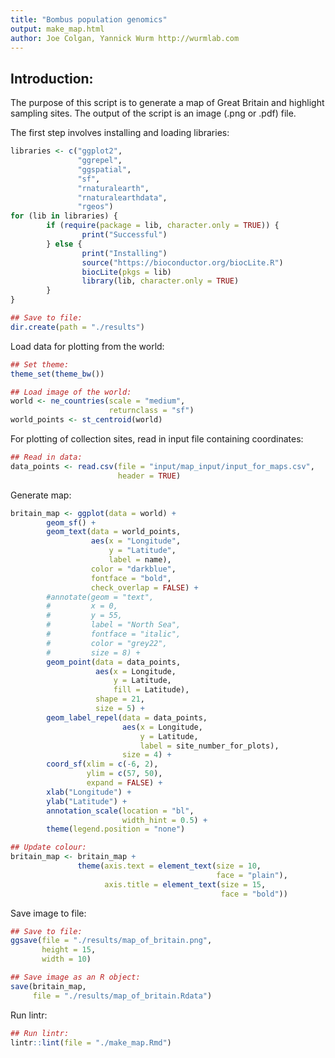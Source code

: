 ```yaml
---
title: "Bombus population genomics"
output: make_map.html
author: Joe Colgan, Yannick Wurm http://wurmlab.com
---
```


## Introduction:
The purpose of this script is to generate a map of Great Britain and highlight sampling sites.
The output of the script is an image (.png or .pdf) file.

The first step involves installing and loading libraries:
```r
libraries <- c("ggplot2",
               "ggrepel",
               "ggspatial",
               "sf",
               "rnaturalearth",
               "rnaturalearthdata",
               "rgeos")
for (lib in libraries) {
        if (require(package = lib, character.only = TRUE)) {
                print("Successful")
        } else {
                print("Installing")
                source("https://bioconductor.org/biocLite.R")
                biocLite(pkgs = lib)
                library(lib, character.only = TRUE)
        }
}

## Save to file:
dir.create(path = "./results")
```

Load data for plotting from the world:

```r
## Set theme:
theme_set(theme_bw())

## Load image of the world:
world <- ne_countries(scale = "medium",
                      returnclass = "sf")
world_points <- st_centroid(world)
```

For plotting of collection sites, read in input file containing coordinates:

```r
## Read in data:
data_points <- read.csv(file = "input/map_input/input_for_maps.csv",
                        header = TRUE)
```

Generate map:

```r
britain_map <- ggplot(data = world) +
        geom_sf() +
        geom_text(data = world_points,
                  aes(x = "Longitude",
                      y = "Latitude",
                      label = name),
                  color = "darkblue",
                  fontface = "bold",
                  check_overlap = FALSE) +
        #annotate(geom = "text",
        #         x = 0,
        #         y = 55,
        #         label = "North Sea",
        #         fontface = "italic",
        #         color = "grey22",
        #         size = 8) +
        geom_point(data = data_points,
                   aes(x = Longitude,
                       y = Latitude,
                       fill = Latitude),
                   shape = 21,
                   size = 5) +
        geom_label_repel(data = data_points,
                         aes(x = Longitude,
                             y = Latitude,
                             label = site_number_for_plots),
                         size = 4) +
        coord_sf(xlim = c(-6, 2),
                 ylim = c(57, 50),
                 expand = FALSE) +
        xlab("Longitude") +
        ylab("Latitude") +
        annotation_scale(location = "bl",
                         width_hint = 0.5) +
        theme(legend.position = "none")

## Update colour:
britain_map <- britain_map +
               theme(axis.text = element_text(size = 10,
                                              face = "plain"),
                     axis.title = element_text(size = 15,
                                               face = "bold"))
```

Save image to file:

```r
## Save to file:
ggsave(file = "./results/map_of_britain.png",
       height = 15,
       width = 10)

## Save image as an R object:
save(britain_map,
     file = "./results/map_of_britain.Rdata")
```

Run lintr:

```r
## Run lintr:
lintr::lint(file = "./make_map.Rmd")
```

